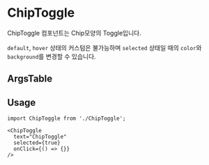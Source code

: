 
<Meta of={ChipStories} />

# ChipToggle

ChipToggle 컴포넌트는 Chip모양의 Toggle입니다.

`default`, `hover` 상태의 커스텀은 불가능하며 `selected` 상태일 때의 `color`와 `background`를 변경할 수 있습니다.

<Canvas of={ChipStories.Playground} />


## ArgsTable

<ArgsTable of={ChipToggle} />

## Usage

```
import ChipToggle from './ChipToggle';

<ChipToggle
  text="ChipToggle"
  selected={true}
  onClick={() => {}}
/>
```

